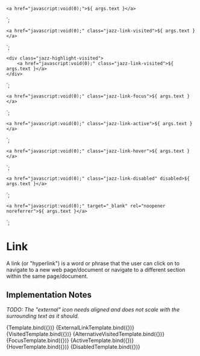 
<Meta title="Components/Link" component="Link" />

    <a href="javascript:void(0);">${ args.text }</a>
`;

    <a href="javascript:void(0);" class="jazz-link-visited">${ args.text }</a>
`;

    <div class="jazz-highlight-visited">
        <a href="javascript:void(0);" class="jazz-link-visited">${ args.text }</a>
    </div>
`;

    <a href="javascript:void(0);" class="jazz-link-focus">${ args.text }</a>
`;

    <a href="javascript:void(0);" class="jazz-link-active">${ args.text }</a>
`;

    <a href="javascript:void(0);" class="jazz-link-hover">${ args.text }</a>
`;

    <a href="javascript:void(0);" class="jazz-link-disabled" disabled>${ args.text }</a>
`;

    <a href="javascript:void(0);" target="_blank" rel="noopener noreferrer">${ args.text }</a>
`;

# Link

A link (or "hyperlink") is a word or phrase that the user can click on to navigate to a new web page/document or
navigate to a different section within the same page/document.

## Implementation Notes

<i>TODO: The "external" icon needs aligned and does not scale with the surrounding text as it should.</i>

<Canvas>
    <Story name="Simple Link" args={{
        text: "Link Text"
    }}>
      {Template.bind({})}
    </Story>
</Canvas>

<Canvas>
    <Story name="External Link" args={{
        text: "Link Text"
    }}>
      {ExternalLinkTemplate.bind({})}
    </Story>
</Canvas>

<Canvas>
    <Story name="Visited Link" args={{
        text: "Link Text"
    }}>
      {VisitedTemplate.bind({})}
    </Story>
</Canvas>

<Canvas>
    <Story name="Visited Link Override" args={{
        text: "Link Text"
    }}>
      {AlternativeVisitedTemplate.bind({})}
    </Story>
</Canvas>

<Canvas>
    <Story name="Focused" args={{
        text: "Link Text"
    }}>
      {FocusTemplate.bind({})}
    </Story>
</Canvas>

<Canvas>
    <Story name="Active" args={{
        text: "Link Text"
    }}>
      {ActiveTemplate.bind({})}
    </Story>
</Canvas>

<Canvas>
    <Story name="Hover" args={{
        text: "Link Text"
    }}>
      {HoverTemplate.bind({})}
    </Story>
</Canvas>

<Canvas>
    <Story name="Disabled" args={{
        text: "Link Text"
    }}>
      {DisabledTemplate.bind({})}
    </Story>
</Canvas>
